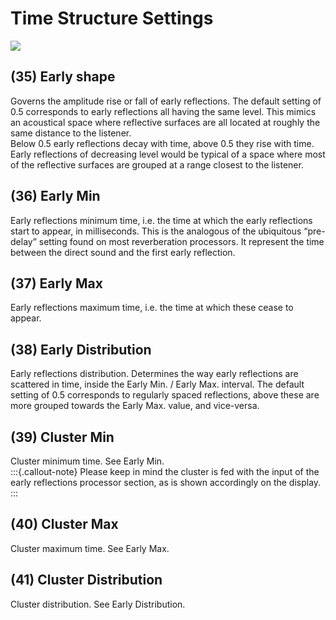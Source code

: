 # Time Structure Settings

![](https://media.githubusercontent.com/media/FLUX-SE/doc_images/main/Plugins/ircam-verb/verb_07.png)

## (35) Early shape
Governs  the  amplitude  rise or fall of early reflections. The default  setting  of  0.5  corresponds to early reflections all 
having  the  same  level.  This mimics  an  acoustical  space where reflective surfaces are all located at roughly the 
same distance to the listener.  
Below 0.5 early reflections decay with time, above 0.5 they rise with time. Early reflections of  decreasing  level  would  be 
typical of a space where most of  the  reflective  surfaces  are grouped at a range closest to the listener.

## (36) Early Min
Early reflections minimum time, i.e. the time at which the early reflections start to appear, in milliseconds. This is the 
analogous of the ubiquitous "pre-delay" setting found on most reverberation processors. It represent the time between 
the direct sound and the first early reflection.

## (37) Early Max
Early reflections maximum time, i.e. the time at which these cease to appear.

## (38) Early Distribution
Early reflections distribution. Determines the way early reflections are scattered in time, inside the Early Min. / Early Max. 
interval. The default setting of 0.5 corresponds to regularly spaced reflections, above these are more grouped towards the 
Early Max. value, and vice-versa.

## (39) Cluster Min
Cluster minimum time. See Early Min.  
:::{.callout-note}
Please keep in mind the cluster is fed with the input of the early reflections processor section, as is shown accordingly on 
the display.
:::

## (40) Cluster Max
Cluster maximum time. See Early Max.

## (41) Cluster Distribution
Cluster distribution. See Early Distribution.
